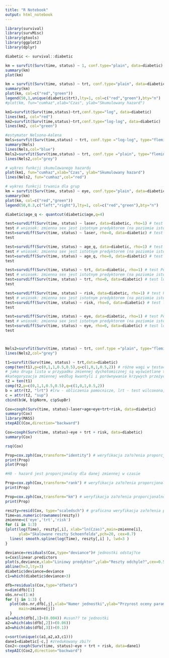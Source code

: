 ```yaml
---
title: "R Notebook"
output: html_notebook
---
```


```r
library(survival)
library(survMisc)
library(gtools)
library(ggplot2)
library(dplyr)
```


```r
diabetic <- survival::diabetic
```


```r
km = survfit(Surv(time, status) ~ 1, conf.type="plain", data=diabetic)
summary(km)
plot(km)

km = survfit(Surv(time, status) ~ trt, conf.type="plain", data=diabetic)
summary(km)
plot(km, col=c("red","green"))
legend(50,1,unique(diabetic$trt),lty=1, col=c("red","green"),bty="n")
#plot(km, fun="cumhaz",xlab="Czas", ylab="Skumulowany hazard")

km1=survfit(Surv(time,status)~trt,conf.type="log", data=diabetic)
lines(km1, col="red")
km2=survfit(Surv(time,status)~trt,conf.type="log-log", data=diabetic)
lines(km2, col="green")

#estymator Nelsona-Aalena
Nels=survfit(Surv(time,status) ~ trt, conf.type ="log-log", type="fleming-harrington",data=diabetic) # estymator NA
summary(Nels)
lines(Nels,col="blue")
Nels2=survfit(Surv(time,status) ~ trt, conf.type ="plain", type="fleming-harrington",data=diabetic) # estymator NA
lines(Nels2,col="grey")

# wykres funkcji skumulowanego hazardu
plot(km1, fun="cumhaz",xlab="Czas", ylab="Skumulowany hazard")
lines(Nels2, fun="cumhaz",col="red")

# wykres funkcji trwania dla grup 
km = survfit(Surv(time, status) ~ eye, conf.type="plain", data=diabetic) # estymator KM
summary(km)
plot(km, col=c("red","green"))
legend(50,0.3,c("left","right"),lty=1, col=c("red","green"),bty="n")

diabetic$age_q <- quantcut(diabetic$age,q=4)

test=survdiff(Surv(time, status) ~ laser, data=diabetic, rho=1) # test Peto i Peto
test # wniosek: zmienna sex jest istotnym predyktorem (na poziomie istotności alfa=0,05)
test=survdiff(Surv(time, status) ~ laser, rho=0, data=diabetic) # test log-rank
test

test=survdiff(Surv(time, status) ~ age_q, data=diabetic, rho=1) # test Peto i Peto
test # wniosek: zmienna sex jest istotnym predyktorem (na poziomie istotności alfa=0,05)
test=survdiff(Surv(time, status) ~ age_q, rho=0, data=diabetic) # test log-rank
test

test=survdiff(Surv(time, status) ~ trt, data=diabetic, rho=1) # test Peto i Peto
test # wniosek: zmienna sex jest istotnym predyktorem (na poziomie istotności alfa=0,05)
test=survdiff(Surv(time, status) ~ trt, rho=0, data=diabetic) # test log-rank
test

test=survdiff(Surv(time, status) ~ risk, data=diabetic, rho=1) # test Peto i Peto
test # wniosek: zmienna sex jest istotnym predyktorem (na poziomie istotności alfa=0,05)
test=survdiff(Surv(time, status) ~ risk, rho=0, data=diabetic) # test log-rank
test

test=survdiff(Surv(time, status) ~ eye, data=diabetic, rho=1) # test Peto i Peto
test # wniosek: zmienna sex jest istotnym predyktorem (na poziomie istotności alfa=0,05)
test=survdiff(Surv(time, status) ~ eye, rho=0, data=diabetic) # test log-rank
test



Nels2=survfit(Surv(time, status) ~ trt, conf.type ="plain", type="fleming-harrington",data=diabetic) # estymator NA
lines(Nels2,col="grey")
```



```r
t1=survfit(Surv(time, status) ~ trt,data=diabetic)
comp(ten(t1),p=c(0,1,1,0.5,0.5),q=c(1,0,1,0.5,2)) # różne wagi w testach Fleminga-Harringtona
# jako druga lista w przypadku zmiennej dychotomicznej są wyświetlane testy Renyi
#kategoryzacja zmiennej według kwantyli i porównywanie krzywych przeżycia dla grup kwartylowych
t2 = ten(t1)
comp(t2,p=c(0,1,1,0.5,0.5),q=c(1,0,1,0.5,2))
b = attr(t2, "lrt") #lrw - obliczenia pomocnicze, lrt - test wilcoxona, sup - test supremum (kołmogorowa, typu reni), tft - testy dla trendu dla zmiennej w skali porządkowej
c = attr(t2, "sup")
cbind(b$W, b$pNorm, c$pSupBr)
```



```r
Cox=coxph(Surv(time, status)~laser+age+eye+trt+risk, data=diabetic)
summary(Cox)
library(MASS)
stepAIC(Cox,direction="backward")

Cox=coxph(Surv(time, status)~eye + trt + risk, data=diabetic)
summary(Cox)

rsq(Cox)

Prop=cox.zph(Cox,transform="identity") # weryfikacja za?o?enia proporcjonalno?ci
print(Prop)
plot(Prop)

#H0 - hazard jest proporcjonalny dla danej zmiennej w czasie

Prop=cox.zph(Cox,transform="rank") # weryfikacja za?o?enia proporcjonalno?ci
print(Prop)

Prop=cox.zph(Cox,transform="km") # weryfikacja za?o?enia proporcjonalno?ci
print(Prop)

reszty=resid(Cox, type="scaledsch") # graficzna weryfikacja za?o?enia proporcjonalno?ci
Time=as.numeric(rownames(reszty))
zmienne=c('eye','trt','risk')
for (i in 1:3) 
{plot(log(Time), reszty[,i], xlab="ln(Czas)",main=zmienne[i],
      ylab="Skalowane reszty Schoenfelda",pch=20, cex=0.7)
  lines( smooth.spline(log(Time), reszty[,i] ), lwd=3 )
}
```

```r
deviance=residuals(Cox,type="deviance")# jednostki odstaj?ce
s=Cox$linear.predictors
plot(s,deviance,xlab="Liniowy predyktor",ylab="Reszty odchyle?",cex=0.5, pch=20)
abline(h=3,lty=3)
diabetic$deviance=deviance
c1=which(diabetic$deviance>3)
```



```r
dfb=residuals(Cox,type="dfbeta")
n=dim(dfb)[1]
obs.nr=c(1:n)
for (j in 1:3) {
  plot(obs.nr,dfb[,j],xlab="Numer jednostki",ylab="Przyrost oceny parametru",
      main=zmienne[j])
  }
a1=which(dfb[,1]>(0.004)) #usun?? te jednostki
a2=which(abs(dfb[,2])>(0.06))
a3=which(abs(dfb[,3])>(0.1))
```

```r
c=sort(unique(c(a1,a2,a3,c1)))
dane1=diabetic[-c,] #zredukowany zbi?r
Cox2<-coxph(Surv(time, status)~eye + trt + risk, data=dane1)
stepAIC(Cox2,direction="backward")
```

